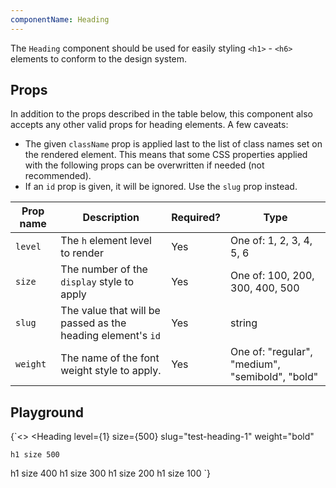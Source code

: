 ```yaml
---
componentName: Heading
---
```


The `Heading` component should be used for easily styling `<h1>` - `<h6>` elements to conform to the design system.

## Props

In addition to the props described in the table below, this component also accepts any other valid props for heading elements. A few caveats:

- The given `className` prop is applied last to the list of class names set on the rendered element. This means that some CSS properties applied with the following props can be overwritten if needed (not recommended).
- If an `id` prop is given, it will be ignored. Use the `slug` prop instead.

| Prop name | Description                                                 | Required? | Type                                            |
| --------- | ----------------------------------------------------------- | --------- | ----------------------------------------------- |
| `level`   | The `h` element level to render                             | Yes       | One of: 1, 2, 3, 4, 5, 6                        |
| `size`    | The number of the `display` style to apply                  | Yes       | One of: 100, 200, 300, 400, 500                 |
| `slug`    | The value that will be passed as the heading element's `id` | Yes       | string                                          |
| `weight`  | The name of the font weight style to apply.                 | Yes       | One of: "regular", "medium", "semibold", "bold" |

## Playground

<LiveComponent>{`<>
  <Heading
    level={1}
    size={500}
    slug="test-heading-1"
    weight="bold"
  >
    h1 size 500
  </Heading>
  <Heading
    level={1}
    size={400}
    slug="test-heading-2"
    weight="bold"
  >
    h1 size 400
  </Heading>
  <Heading
    level={1}
    size={300}
    slug="test-heading-3"
    weight="bold"
  >
    h1 size 300
  </Heading>
  <Heading
    level={1}
    size={200}
    slug="test-heading-4"
    weight="bold"
  >
    h1 size 200
  </Heading>
  <Heading
    level={1}
    size={100}
    slug="test-heading-5"
    weight="bold"
  >
    h1 size 100
  </Heading>
</>`}</LiveComponent>
